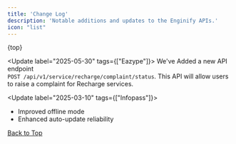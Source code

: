 ```yaml
---
title: 'Change Log'
description: 'Notable additions and updates to the Enginify APIs.'
icon: "list"
---
```

{top}

<Update label="2025-05-30"  tags={["Eazype"]}>
 We've Added a new API endpoint \
  ```POST /api/v1/service/recharge/complaint/status```. This API will allow users to raise a complaint for Recharge services.


</Update>



<Update label="2025-03-10"  tags={["Infopass"]}>
  - Improved offline mode  
  - Enhanced auto-update reliability
</Update>

<div style={{
  display: 'flex',
  justifyContent: 'end',
  alignItems: 'right'
 }} tags={["Back to Top"]}>
   
  <a href="#top"> <Icon icon="circle-arrow-up" size={20}></Icon> Back to Top</a>
</div>
